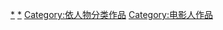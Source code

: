 {{Commons category|Films by director}}

[[Category:電影作品|*]]
[[Category:電影導演|*]]
[[Category:依人物分类作品|Category:依人物分类作品]]
[[Category:电影人作品|Category:电影人作品]]